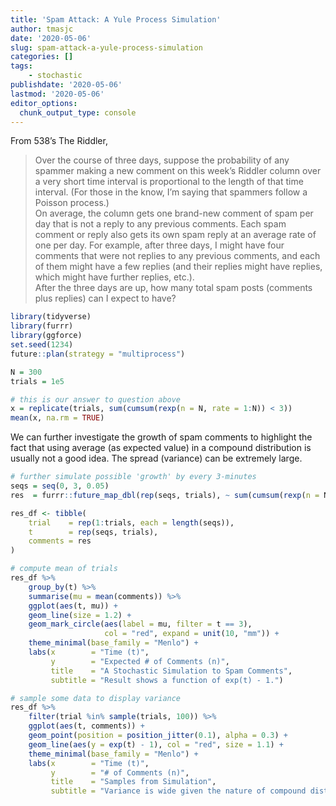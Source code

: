 ```yaml
---
title: 'Spam Attack: A Yule Process Simulation'
author: tmasjc
date: '2020-05-06'
slug: spam-attack-a-yule-process-simulation
categories: []
tags: 
    - stochastic
publishdate: '2020-05-06'
lastmod: '2020-05-06'
editor_options: 
  chunk_output_type: console
---
```


From 538's The Riddler, 

>Over the course of three days, suppose the probability of any spammer making a new comment on this week’s Riddler column over a very short time interval is proportional to the length of that time interval. (For those in the know, I’m saying that spammers follow a Poisson process.)<br>
On average, the column gets one brand-new comment of spam per day that is not a reply to any previous comments. Each spam comment or reply also gets its own spam reply at an average rate of one per day.
For example, after three days, I might have four comments that were not replies to any previous comments, and each of them might have a few replies (and their replies might have replies, which might have further replies, etc.).<br>
After the three days are up, how many total spam posts (comments plus replies) can I expect to have?

```r
library(tidyverse)
library(furrr)
library(ggforce)
set.seed(1234)
future::plan(strategy = "multiprocess")

N = 300
trials = 1e5

# this is our answer to question above
x = replicate(trials, sum(cumsum(rexp(n = N, rate = 1:N)) < 3))
mean(x, na.rm = TRUE)
```

We can further investigate the growth of spam comments to highlight the fact that using average (as expected value) in a compound distribution is usually not a good idea. The spread (variance) can be extremely large.

```r
# further simulate possible 'growth' by every 3-minutes
seqs = seq(0, 3, 0.05)
res  = furrr::future_map_dbl(rep(seqs, trials), ~ sum(cumsum(rexp(n = N, rate = 1:N)) < .x))

res_df <- tibble(
    trial    = rep(1:trials, each = length(seqs)),
    t        = rep(seqs, trials),
    comments = res
)

# compute mean of trials
res_df %>% 
    group_by(t) %>% 
    summarise(mu = mean(comments)) %>% 
    ggplot(aes(t, mu)) + 
    geom_line(size = 1.2) + 
    geom_mark_circle(aes(label = mu, filter = t == 3), 
                     col = "red", expand = unit(10, "mm")) +
    theme_minimal(base_family = "Menlo") +
    labs(x        = "Time (t)", 
         y        = "Expected # of Comments (n)",
         title    = "A Stochastic Simulation to Spam Comments",
         subtitle = "Result shows a function of exp(t) - 1.")

# sample some data to display variance
res_df %>% 
    filter(trial %in% sample(trials, 100)) %>% 
    ggplot(aes(t, comments)) + 
    geom_point(position = position_jitter(0.1), alpha = 0.3) + 
    geom_line(aes(y = exp(t) - 1), col = "red", size = 1.1) +
    theme_minimal(base_family = "Menlo") + 
    labs(x        = "Time (t)", 
         y        = "# of Comments (n)",
         title    = "Samples from Simulation",
         subtitle = "Variance is wide given the nature of compound distribution.")
```


